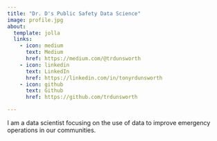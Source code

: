 ```yaml
---
title: "Dr. D's Public Safety Data Science"
image: profile.jpg
about:
  template: jolla
  links:
    - icon: medium
      text: Medium
      href: https://medium.com/@trdunsworth
    - icon: linkedin
      text: LinkedIn
      href: https://linkedin.com/in/tonyrdunsworth
    - icon: github
      text: Github
      href: https://github.com/trdunsworth

---
```


I am a data scientist focusing on the use of data to improve emergency operations in our communities. 
